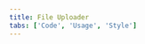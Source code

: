 ```yaml
---
title: File Uploader
tabs: ['Code', 'Usage', 'Style']
---
```


<ComponentCode
    name="File uploader"
    component="file-uploader"
    variation="file-uploader"
    experimental="true"
    hasReactVersion="true"
    >
</ComponentCode>
<ComponentDocs component="file-uploader" experimental="true"></ComponentDocs>
